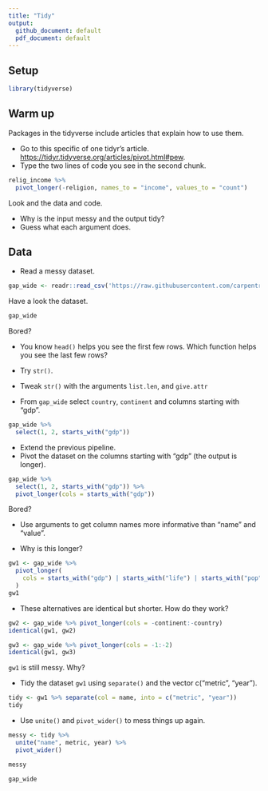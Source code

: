 ```yaml
---
title: "Tidy"
output:
  github_document: default
  pdf_document: default
---
```


## Setup

```r
library(tidyverse)
```



## Warm up

Packages in the tidyverse include articles that explain how to use them. 

* Go to this specific of one tidyr's article. <https://tidyr.tidyverse.org/articles/pivot.html#pew>.
* Type the two lines of code you see in the second chunk.

```r
relig_income %>% 
  pivot_longer(-religion, names_to = "income", values_to = "count")
```

Look and the data and code.

* Why is the input messy and the output tidy?
* Guess what each argument does.



## Data

* Read a messy dataset.

```r
gap_wide <- readr::read_csv('https://raw.githubusercontent.com/carpentries-incubator/open-science-with-r/gh-pages/data/gapminder_wide.csv')
```



Have a look the dataset.

```r
gap_wide
```

Bored?

* You know `head()` helps you see the first few rows. Which function helps you see the last few rows?
* Try `str()`. 
* Tweak `str()` with the arguments `list.len`, and `give.attr`



* From `gap_wide` select `country`, `continent` and columns starting with "gdp".

```r
gap_wide %>% 
  select(1, 2, starts_with("gdp"))
```



* Extend the previous pipeline.
* Pivot the dataset on the columns starting with "gdp" (the output is longer).

```r
gap_wide %>% 
  select(1, 2, starts_with("gdp")) %>%
  pivot_longer(cols = starts_with("gdp"))
```

Bored?

* Use arguments to get column names more informative than "name" and "value".


* Why is this longer?

```r
gw1 <- gap_wide %>% 
  pivot_longer(
    cols = starts_with("gdp") | starts_with("life") | starts_with("pop")
  )
gw1
```



* These alternatives are identical but shorter. How do they work?

```r
gw2 <- gap_wide %>% pivot_longer(cols = -continent:-country)
identical(gw1, gw2)

gw3 <- gap_wide %>% pivot_longer(cols = -1:-2)
identical(gw1, gw3)
```



`gw1` is still messy. Why?

* Tidy the dataset `gw1` using `separate()` and the vector c("metric", "year").

```r
tidy <- gw1 %>% separate(col = name, into = c("metric", "year"))
tidy
```



* Use `unite()` and `pivot_wider()` to mess things up again.

```r
messy <- tidy %>% 
  unite("name", metric, year) %>% 
  pivot_wider()

messy

gap_wide
```

